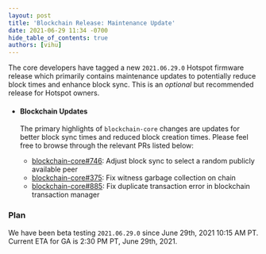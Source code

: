 ```yaml
---
layout: post
title: 'Blockchain Release: Maintenance Update'
date: 2021-06-29 11:34 -0700
hide_table_of_contents: true
authors: [vihu]
---
```


The core developers have tagged a new `2021.06.29.0` Hotspot firmware release which primarily
contains maintenance updates to potentially reduce block times and enhance block sync. This is an
_optional_ but recommended release for Hotspot owners.

<!--truncate-->

- #### Blockchain Updates

  The primary highlights of `blockchain-core` changes are updates for better block sync times and
  reduced block creation times. Please feel free to browse through the relevant PRs listed below:

  - [blockchain-core#746](https://github.com/helium/blockchain-core/pull/746): Adjust block sync to
    select a random publicly available peer
  - [blockchain-core#375](https://github.com/helium/blockchain-core/pull/375): Fix witness garbage
    collection on chain
  - [blockchain-core#885](https://github.com/helium/blockchain-core/pull/885): Fix duplicate
    transaction error in blockchain transaction manager

### Plan

We have been beta testing `2021.06.29.0` since June 29th, 2021 10:15 AM PT. Current ETA for GA is
2:30 PM PT, June 29th, 2021.
